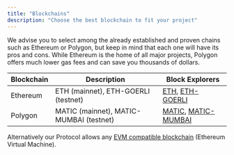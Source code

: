 ```yaml
---
title: "Blockchains"
description: "Choose the best blockchain to fit your project"
---
```


We advise you to select among the already established and proven chains such as Ethereum or Polygon, but keep in mind that each one will have its pros and cons. While Ethereum is the home of all major projects, Polygon offers much lower gas fees and can save you thousands of dollars.

| Blockchain | Description                             | Block Explorers                                                                    |
| ---------- | --------------------------------------- | ---------------------------------------------------------------------------------- |
| Ethereum   | ETH (mainnet), ETH-GOERLI (testnet)     | [ETH](https://etherscan.io/), [ETH-GOERLI](https://goerli.etherscan.io/)           |
| Polygon    | MATIC (mainnet), MATIC-MUMBAI (testnet) | [MATIC](https://polygonscan.com/), [MATIC-MUMBAI](https://mumbai.polygonscan.com/) |

Alternatively our Protocol allows any [EVM compatible blockchain](https://dezentralizedfinance.com/top-50-evm-compatible-network) (Ethereum Virtual Machine).
